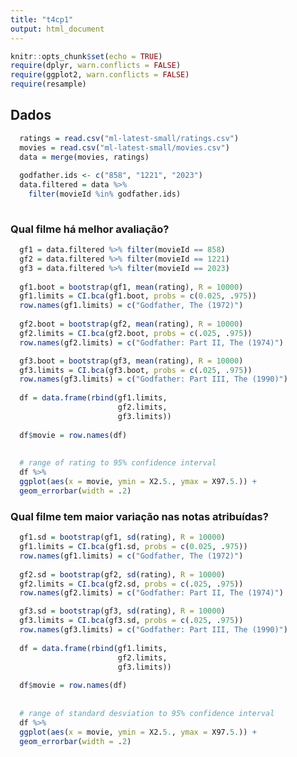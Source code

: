 ```yaml
---
title: "t4cp1"
output: html_document
---
```


```r
knitr::opts_chunk$set(echo = TRUE)
require(dplyr, warn.conflicts = FALSE)
require(ggplot2, warn.conflicts = FALSE)
require(resample)
```


## Dados 

```r
  ratings = read.csv("ml-latest-small/ratings.csv")
  movies = read.csv("ml-latest-small/movies.csv")
  data = merge(movies, ratings)
  
  godfather.ids <- c("858", "1221", "2023")
  data.filtered = data %>%
    filter(movieId %in% godfather.ids)
  
```

### Qual filme há melhor avaliação?

```r
  gf1 = data.filtered %>% filter(movieId == 858)
  gf2 = data.filtered %>% filter(movieId == 1221)
  gf3 = data.filtered %>% filter(movieId == 2023)  
  
  gf1.boot = bootstrap(gf1, mean(rating), R = 10000)
  gf1.limits = CI.bca(gf1.boot, probs = c(0.025, .975))
  row.names(gf1.limits) = c("Godfather, The (1972)")
  
  gf2.boot = bootstrap(gf2, mean(rating), R = 10000)
  gf2.limits = CI.bca(gf2.boot, probs = c(.025, .975))
  row.names(gf2.limits) = c("Godfather: Part II, The (1974)")

  gf3.boot = bootstrap(gf3, mean(rating), R = 10000)
  gf3.limits = CI.bca(gf3.boot, probs = c(.025, .975))
  row.names(gf3.limits) = c("Godfather: Part III, The (1990)")
  
  df = data.frame(rbind(gf1.limits,
                        gf2.limits,
                        gf3.limits))
  
  df$movie = row.names(df)
  
  
  # range of rating to 95% confidence interval
  df %>% 
  ggplot(aes(x = movie, ymin = X2.5., ymax = X97.5.)) + 
  geom_errorbar(width = .2)
```

### Qual filme tem maior variação nas notas atribuídas?

```r
  
  gf1.sd = bootstrap(gf1, sd(rating), R = 10000)
  gf1.limits = CI.bca(gf1.sd, probs = c(0.025, .975))
  row.names(gf1.limits) = c("Godfather, The (1972)")
  
  gf2.sd = bootstrap(gf2, sd(rating), R = 10000)
  gf2.limits = CI.bca(gf2.sd, probs = c(.025, .975))
  row.names(gf2.limits) = c("Godfather: Part II, The (1974)")

  gf3.sd = bootstrap(gf3, sd(rating), R = 10000)
  gf3.limits = CI.bca(gf3.sd, probs = c(.025, .975))
  row.names(gf3.limits) = c("Godfather: Part III, The (1990)")
  
  df = data.frame(rbind(gf1.limits,
                        gf2.limits,
                        gf3.limits))
  
  df$movie = row.names(df)
  
  
  # range of standard desviation to 95% confidence interval
  df %>% 
  ggplot(aes(x = movie, ymin = X2.5., ymax = X97.5.)) + 
  geom_errorbar(width = .2)
```

